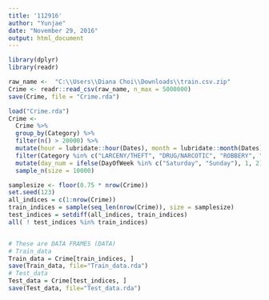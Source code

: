 ```yaml
---
title: '112916'
author: "Yunjae"
date: "November 29, 2016"
output: html_document
---
```


```r
library(dplyr)
library(readr)
```

```r
raw_name <-  "C:\\Users\\Diana Choi\\Downloads\\train.csv.zip"
Crime <- readr::read_csv(raw_name, n_max = 5000000)
save(Crime, file = "Crime.rda")
```

```r
load("Crime.rda")
Crime <-
  Crime %>% 
  group_by(Category) %>%
  filter(n() > 20000) %>%
  mutate(hour = lubridate::hour(Dates), month = lubridate::month(Dates)) %>%
  filter(Category %in% c("LARCENY/THEFT", "DRUG/NARCOTIC", "ROBBERY", "BURGLARY", "ASSAULT")) %>%
  mutate(day_num = ifelse(DayOfWeek %in% c("Saturday", "Sunday"), 1, 2)) %>%
  sample_n(size = 10000)
```

```r
samplesize <- floor(0.75 * nrow(Crime))
set.seed(123)
all_indices = c(1:nrow(Crime))
train_indices = sample(seq_len(nrow(Crime)), size = samplesize)
test_indices = setdiff(all_indices, train_indices)
all( ! test_indices %in% train_indices)


# These are DATA FRAMES (DATA)
# Train_data
Train_data = Crime[train_indices, ]
save(Train_data, file="Train_data.rda")
# Test_data
Test_data = Crime[test_indices, ] 
save(Test_data, file="Test_data.rda")
```

